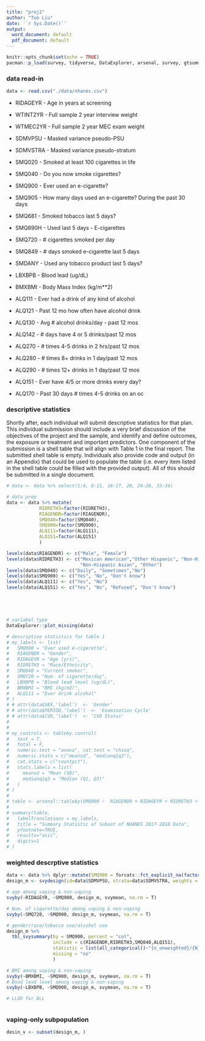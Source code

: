 ```yaml
---
title: "proj2"
author: "Tuo Liu"
date: '`r Sys.Date()`'
output:
  word_document: default
  pdf_document: default
---
```


```r
knitr::opts_chunk$set(echo = TRUE)
pacman::p_load(survey, tidyverse, DataExplorer, arsenal, survey, gtsummary)
```


### data read-in

```r
data <- read.csv("./data/nhanes.csv")
```
- RIDAGEYR - Age in years at screening
- WTINT2YR - Full sample 2 year interview weight
- WTMEC2YR - Full sample 2 year MEC exam weight
- SDMVPSU - Masked variance pseudo-PSU
- SDMVSTRA - Masked variance pseudo-stratum


- SMQ020 - Smoked at least 100 cigarettes in life
- SMQ040 - Do you now smoke cigarettes?
- SMQ900 - Ever used an e-cigarette?
- SMQ905 - How many days used an e-cigarette? During the past 30 days
- SMQ681 - Smoked tobacco last 5 days?
- SMQ690H - Used last 5 days - E-cigarettes
- SMQ720 - # cigarettes smoked per day
- SMQ849 - # days smoked e-cigarette last 5 days
- SMDANY - Used any tobacco product last 5 days?

- LBXBPB - Blood lead (ug/dL)
- BMXBMI - Body Mass Index (kg/m**2)

- ALQ111 - Ever had a drink of any kind of alcohol
- ALQ121 - Past 12 mo how often have alcohol drink
- ALQ130 - Avg # alcohol drinks/day - past 12 mos
- ALQ142 - # days have 4 or 5 drinks/past 12 mos
- ALQ270 - # times 4-5 drinks in 2 hrs/past 12 mos
- ALQ280 - # times 8+ drinks in 1 day/past 12 mos
- ALQ290 - # times 12+ drinks in 1 day/past 12 mos
- ALQ151 - Ever have 4/5 or more drinks every day?
- ALQ170 - Past 30 days # times 4-5 drinks on an oc

### descriptive statistics

Shortly after, each individual will submit descriptive statistics for that plan.
This individual submission should include a very brief discussion of the objectives
of the project and the sample, and identify and define outcomes, the exposure or
treatment and important predictors. One component of the submission is a shell
table that will align with Table 1 in the final report. The submitted shell table is
empty. Individuals also provide code and output (in an Appendix) that could be
used to populate the table (i.e. every item listed in the shell table could be filled
with the provided output). All of this should be submitted in a single document.

```r
# data <- data %>% select(1:4, 8:11, 16:17, 20, 24:26, 33:34) 

# data prep
data <- data %>% mutate(
            RIDRETH3=factor(RIDRETH3),
            RIAGENDR=factor(RIAGENDR),
            SMQ040=factor(SMQ040),
            SMQ900=factor(SMQ900),
            ALQ111=factor(ALQ111),
            ALQ151=factor(ALQ151)
            )

levels(data$RIAGENDR) <- c("Male", "Female")
levels(data$RIDRETH3) <- c("Mexican American","Other Hispanic", "Non-Hispanic White", "Non-Hispanic Black",
                           "Non-Hispanic Asian", "Other")
levels(data$SMQ040) <- c("Daily", "Sometimes","No")
levels(data$SMQ900) <- c("Yes", "No", "Don't know")
levels(data$ALQ111) <- c("Yes", "No")
levels(data$ALQ151) <- c("Yes", "No", "Refused", "Don't know")





# variabel type
DataExplorer::plot_missing(data)

# descriptive statistics for table 1
# my_labels <- list(
#   SMQ900 = "Ever used e-cigarette",
#   RIAGENDR = "Gender",
#   RIDAGEYR = "Age (yrs)",
#   RIDRETH3 = "Race/Ethnicity",
#   SMQ040 = "Current smoker",
#   SMQ720 = "Num. of cigarette/day",
#   LBXBPB = "Blood lead level (ug/dL)",
#   BMXBMI = "BMI (kg/m2)",
#   ALQ111 = "Ever drink alcohol"
# )
# # attr(data$SEX,'label')  <- 'Gender'
# # attr(data$PERIOD,'label')  <- 'Examination Cycle'
# # attr(data$CVD,'label')  <- 'CVD Status'
# 
# 
# my_controls <- tableby.control(
#   test = T,
#   total = F,
#   numeric.test = "anova", cat.test = "chisq",
#   numeric.stats = c("meansd", "medianq1q3"),
#   cat.stats = c("countpct"),
#   stats.labels = list(
#     meansd = "Mean (SD)",
#     medianq1q3 = "Median (Q1, Q3)"
#   )
# )
# 
# table <- arsenal::tableby(SMQ900 ~  RIAGENDR + RIDAGEYR + RIDRETH3 + SMQ040 + SMQ720 + LBXBPB + BMXBMI + ALQ111, data = data, control = my_controls)
# 
# summary(table,
#   labelTranslations = my_labels,
#   title = "Summary Statistic of Subset of NHANES 2017-2018 Data", 
#   pfootnote=TRUE,
#   results="asis",
#   digits=1
# )
```

### weighted descrptive statistics
```r
data <- data %>% dplyr::mutate(SMQ900 = forcats::fct_explicit_na(factor(SMQ900)))
design_m <- svydesign(id=data$SDMVPSU, strata=data$SDMVSTRA, weights = data$WTMEC2YR, data=data, nest=T)

# age among vaping & non-vaping
svyby(~RIDAGEYR, ~SMQ900, design_m, svymean, na.rm = T)

# Num. of cigarette/day among vaping & non-vaping
svyby(~SMQ720, ~SMQ900, design_m, svymean, na.rm = T)

# gender/race/tobacco use/alcohol use
design_m %>%
  tbl_svysummary(by = SMQ900, percent = "col", 
                 include = c(RIAGENDR,RIDRETH3,SMQ040,ALQ151),
                 statistic = list(all_categorical()~"{n_unweighted}/{N_unweighted} ({p_unweighted}%)"),
                 missing = "no"
                 )
```



```r
# BMI among vaping & non-vaping
svyby(~BMXBMI, ~SMQ900, design_m, svymean, na.rm = T)
# Bood lead level among vaping & non-vaping
svyby(~LBXBPB, ~SMQ900, design_m, svymean, na.rm = T)
```
```r
# LLOD for BLL



```

### vaping-only subpopulation
```r
desin_v <- subset(design_m, )
```

